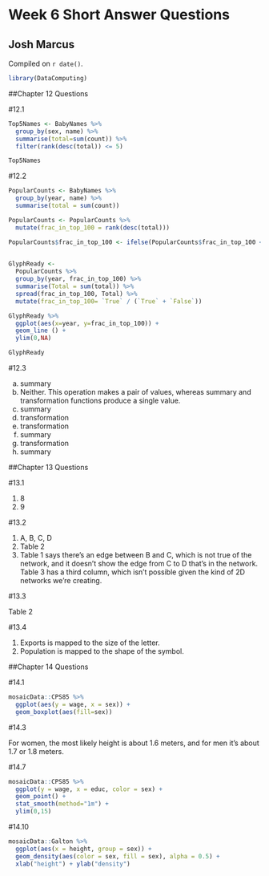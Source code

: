 # Week 6 Short Answer Questions

## Josh Marcus

<!-- leave this material as is -->
Compiled on `r date()`.

```r
library(DataComputing)
```
<!-- put your content after this line -->

##Chapter 12 Questions

#12.1

```r
Top5Names <- BabyNames %>%
  group_by(sex, name) %>%
  summarise(total=sum(count)) %>%
  filter(rank(desc(total)) <= 5)
```

```r
Top5Names
```

#12.2

```r
PopularCounts <- BabyNames %>%
  group_by(year, name) %>%
  summarise(total = sum(count))

PopularCounts <- PopularCounts %>% 
  mutate(frac_in_top_100 = rank(desc(total)))

PopularCounts$frac_in_top_100 <- ifelse(PopularCounts$frac_in_top_100 <=100 ,"True","False")
  
```

```r
GlyphReady <-
  PopularCounts %>%
  group_by(year, frac_in_top_100) %>%
  summarise(Total = sum(total)) %>%
  spread(frac_in_top_100, Total) %>%
  mutate(frac_in_top_100= `True` / (`True` + `False`))
```

```r
GlyphReady %>%
  ggplot(aes(x=year, y=frac_in_top_100)) +
  geom_line () +
  ylim(0,NA)
```

```r
GlyphReady
```

#12.3

a. summary
b. Neither. This operation makes a pair of values, whereas summary and transformation functions produce a single value.
c. summary
d. transformation
e. transformation
f. summary
g. transformation 
h. summary


##Chapter 13 Questions

#13.1

1. 8
2. 9

#13.2

1. A, B, C, D
2. Table 2
3. Table 1 says there's an edge between B and C, which is not true of the network, and it doesn't show the edge from C to D that's in the network. Table 3 has a third column, which isn't possible given the kind of 2D networks we're creating.

#13.3

Table 2

#13.4

1. Exports is mapped to the size of the letter.
2. Population is mapped to the shape of the symbol.

##Chapter 14 Questions

#14.1

```r
mosaicData::CPS85 %>%
  ggplot(aes(y = wage, x = sex)) +
  geom_boxplot(aes(fill=sex))
```

#14.3

For women, the most likely height is about 1.6 meters, and for men it's about 1.7 or 1.8 meters.

#14.7

```r
mosaicData::CPS85 %>%
  ggplot(y = wage, x = educ, color = sex) +
  geom_point() +
  stat_smooth(method="1m") +
  ylim(0,15)
```

#14.10

```r
mosaicData::Galton %>%
  ggplot(aes(x = height, group = sex)) +
  geom_density(aes(color = sex, fill = sex), alpha = 0.5) +
  xlab("height") + ylab("density")
```


